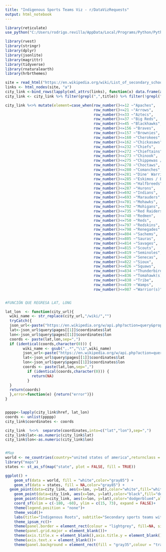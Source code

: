 ```yaml
---
title: "Indigenous Sports Teams Viz - r/DataVizRequests"
output: html_notebook
---
```



```r


library(reticulate)
use_python("C:/Users/rodrigo.revilla/AppData/Local/Programs/Python/Python38")


```

```r

library(rvest)
library(stringr)
library(dplyr)
library(jsonlite)
library(magrittr)
library(tidyverse)
library(rnaturalearth)
library(hrbrthemes)

site = read_html("https://en.wikipedia.org/wiki/List_of_secondary_school_sports_team_names_and_mascots_derived_from_indigenous_peoples")
links <- html_nodes(site, "a")
city_link <-bind_rows(lapply(xml_attrs(links), function(x) data.frame(as.list(x), stringsAsFactors=FALSE)))
city_link <- city_link %>% filter(grepl(",",title)) %>% filter(!grepl("High|School",title)) %>% filter(!grepl("Education",href)) %>%  select(href,title) %>% filter(row_number()<=987)

city_link %<>% mutate(element=case_when(row_number()<=12 ~"Apaches",
                                        row_number()<=21 ~"Arrows",
                                        row_number()<=33 ~"Aztecs",
                                        row_number()<=37 ~"Big Reds",
                                        row_number()<=45 ~"Blackhawks",
                                        row_number()<=156 ~"Braves",
                                        row_number()<=157 ~"Brownies",
                                        row_number()<=160 ~"Cherokees",
                                        row_number()<=162 ~"Chickasaws",
                                        row_number()<=232 ~"Chiefs",
                                        row_number()<=272 ~"Chieftains",
                                        row_number()<=273 ~"Chinook",
                                        row_number()<=275 ~"Chippewas / Chippewa Raiders",
                                        row_number()<=278 ~"Choctaws",
                                        row_number()<=280 ~"Comanches",
                                        row_number()<=281 ~"Dine' Warriors",
                                        row_number()<=285 ~"Eskimos / Eskymos",
                                        row_number()<=286 ~"Halfbreeds",
                                        row_number()<=287 ~"Hurons",
                                        row_number()<=692 ~"Indians",
                                        row_number()<=693 ~"Marauders",
                                        row_number()<=701 ~"Mohawks",
                                        row_number()<=702 ~"Mohigans",
                                        row_number()<=735 ~"Red Raiders/Raiders",
                                        row_number()<=748 ~"Redmen",
                                        row_number()<=750 ~"Reds",
                                        row_number()<=797 ~"Redskins",
                                        row_number()<=798 ~"Renegades",
                                        row_number()<=804 ~"Sachems",
                                        row_number()<=805 ~"Sauras",
                                        row_number()<=814 ~"Savages",
                                        row_number()<=815 ~"Scouts",
                                        row_number()<=819 ~"Seminoles",
                                        row_number()<=820 ~"Senecas",
                                        row_number()<=822 ~"Sioux",
                                        row_number()<=826 ~"Squaws",
                                        row_number()<=834 ~"Thunderbirds",
                                        row_number()<=836 ~"Tomahawk(s)",
                                        row_number()<=838 ~"Tribe",
                                        row_number()<=839 ~"Wamps",
                                        row_number()<=987 ~"Warrior(s)",))


#FUNCIÓN QUE REGRESA LAT, LONG

lat_lon  <- function(city_url){
  wiki_name <- str_replace(city_url,"/wiki/","")
  tryCatch({
  json_url<-paste("https://en.wikipedia.org/w/api.php?action=query&prop=coordinates&titles=",wiki_name,"&format=json",sep="") %>% fromJSON()
  lat<-json_url$query$pages[[1]]$coordinates$lat
  lon<-json_url$query$pages[[1]]$coordinates$lon
  coords <- paste(lat,lon,sep=",")
  if (identical(coords,character(0))) {
        wiki_name <- gsub(",.*","\\1",wiki_name)
        json_url<-paste("https://en.wikipedia.org/w/api.php?action=query&prop=coordinates&titles=",wiki_name,"&format=json",sep="") %>%             fromJSON()
        lat<-json_url$query$pages[[1]]$coordinates$lat
        lon<-json_url$query$pages[[1]]$coordinates$lon
        coords <- paste(lat,lon,sep=",")
          if (identical(coords,character(0))) {
            return(NA)
          }
  }
  return(coords)
  },error=function(e) {return("error")})
}


ppppp<-lapply(city_link$href, lat_lon)
coords <- unlist(ppppp)
city_link$coordinates <- coords

city_link  %<>%  separate(coordinates,into=c("lat","lon"),sep=",")
city_link$lat<-as.numeric(city_link$lat)
city_link$lon<-as.numeric(city_link$lon)


#Map
world <- ne_countries(country="united states of america",returnclass = "sf")
library("maps")
states <- st_as_sf(map("state", plot = FALSE, fill = TRUE))

ggplot() +
    geom_sf(data = world, fill = "white",color="gray85") +  
    geom_sf(data = states, fill = NA,color="gray85") +
  geom_point(data=city_link, aes(x=lon, y=lat),color="white",fill="white",alpha=0.2,shape=21)+
    geom_point(data=city_link, aes(x=lon, y=lat),color="black",fill="dodgerblue4",alpha=0.2,shape=21)+
    geom_point(data=city_link, aes(x=lon, y=lat),color="dodgerblue4",alpha=0.3,shape=1)+
    coord_sf(xlim = c(-180, -60), ylim = c(15, 73), expand = FALSE)+
    theme(legend.position = "none")+
    theme_void()+
    labs(title="Indigenous Roots", subtitle="Secondary sports teams with names/mascots derived from indigenous peoples",caption="Data from Wikipedia")+
    theme_ipsum_rc()+
    theme(panel.border = element_rect(colour = "lightgrey", fill=NA, size=2))+
    theme(panel.grid.major = element_blank())+
    theme(axis.title.x = element_blank(),axis.title.y = element_blank())+
    theme(axis.text.x = element_blank())+
    theme(panel.background = element_rect(fill = "gray35",colour = "transparent"))


    
  


```

